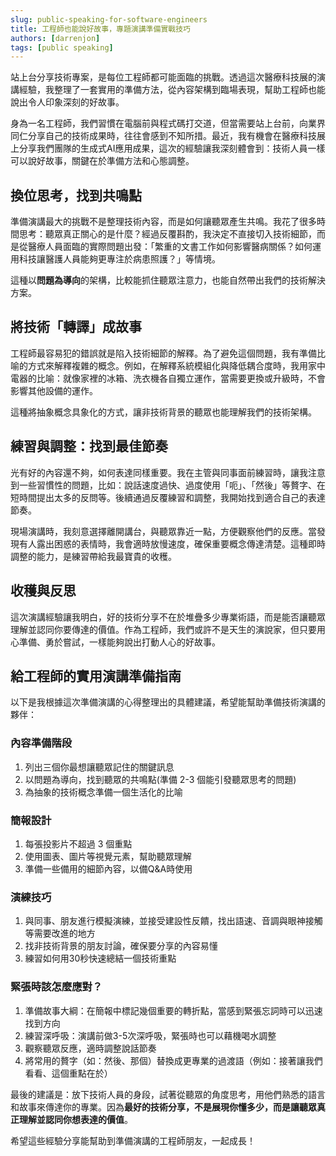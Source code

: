 ```yaml
---
slug: public-speaking-for-software-engineers
title: 工程師也能說好故事，專題演講準備實戰技巧
authors: [darrenjon]
tags: [public speaking]
---
```


站上台分享技術專案，是每位工程師都可能面臨的挑戰。透過這次醫療科技展的演講經驗，我整理了一套實用的準備方法，從內容架構到臨場表現，幫助工程師也能說出令人印象深刻的好故事。

<!-- truncate -->

身為一名工程師，我們習慣在電腦前與程式碼打交道，但當需要站上台前，向業界同仁分享自己的技術成果時，往往會感到不知所措。最近，我有機會在醫療科技展上分享我們團隊的生成式AI應用成果，這次的經驗讓我深刻體會到：技術人員一樣可以說好故事，關鍵在於準備方法和心態調整。

## 換位思考，找到共鳴點

準備演講最大的挑戰不是整理技術內容，而是如何讓聽眾產生共鳴。我花了很多時間思考：聽眾真正關心的是什麼？經過反覆斟酌，我決定不直接切入技術細節，而是從醫療人員面臨的實際問題出發：「繁重的文書工作如何影響醫病關係？如何運用科技讓醫護人員能夠更專注於病患照護？」等情境。

這種以**問題為導向**的架構，比較能抓住聽眾注意力，也能自然帶出我們的技術解決方案。

## 將技術「轉譯」成故事

工程師最容易犯的錯誤就是陷入技術細節的解釋。為了避免這個問題，我有準備比喻的方式來解釋複雜的概念。例如，在解釋系統模組化與降低耦合度時，我用家中電器的比喻：就像家裡的冰箱、洗衣機各自獨立運作，當需要更換或升級時，不會影響其他設備的運作。

這種將抽象概念具象化的方式，讓非技術背景的聽眾也能理解我們的技術架構。

## 練習與調整：找到最佳節奏

光有好的內容還不夠，如何表達同樣重要。我在主管與同事面前練習時，讓我注意到一些習慣性的問題，比如：說話速度過快、過度使用「呃」、「然後」等贅字、在短時間提出太多的反問等。後續通過反覆練習和調整，我開始找到適合自己的表達節奏。

現場演講時，我刻意選擇離開講台，與聽眾靠近一點，方便觀察他們的反應。當發現有人露出困惑的表情時，我會適時放慢速度，確保重要概念傳達清楚。這種即時調整的能力，是練習帶給我最寶貴的收穫。

## 收穫與反思

這次演講經驗讓我明白，好的技術分享不在於堆疊多少專業術語，而是能否讓聽眾理解並認同你要傳達的價值。作為工程師，我們或許不是天生的演說家，但只要用心準備、勇於嘗試，一樣能夠說出打動人心的好故事。

## 給工程師的實用演講準備指南

以下是我根據這次準備演講的心得整理出的具體建議，希望能幫助準備技術演講的夥伴：

### 內容準備階段

1. 列出三個你最想讓聽眾記住的關鍵訊息
2. 以問題為導向，找到聽眾的共鳴點(準備 2-3 個能引發聽眾思考的問題)
3. 為抽象的技術概念準備一個生活化的比喻

### 簡報設計

1. 每張投影片不超過 3 個重點
2. 使用圖表、圖片等視覺元素，幫助聽眾理解
3. 準備一些備用的細節內容，以備Q&A時使用

### 演練技巧

1. 與同事、朋友進行模擬演練，並接受建設性反饋，找出語速、音調與眼神接觸等需要改進的地方
2. 找非技術背景的朋友討論，確保要分享的內容易懂
3. 練習如何用30秒快速總結一個技術重點

### 緊張時該怎麼應對？

1. 準備故事大綱：在簡報中標記幾個重要的轉折點，當感到緊張忘詞時可以迅速找到方向
2. 練習深呼吸：演講前做3-5次深呼吸，緊張時也可以藉機喝水調整
3. 觀察聽眾反應，適時調整說話節奏
4. 將常用的贅字（如：然後、那個）替換成更專業的過渡語（例如：接著讓我們看看、這個重點在於）

最後的建議是：放下技術人員的身段，試著從聽眾的角度思考，用他們熟悉的語言和故事來傳達你的專業。因為**最好的技術分享，不是展現你懂多少，而是讓聽眾真正理解並認同你想表達的價值**。

希望這些經驗分享能幫助到準備演講的工程師朋友，一起成長！